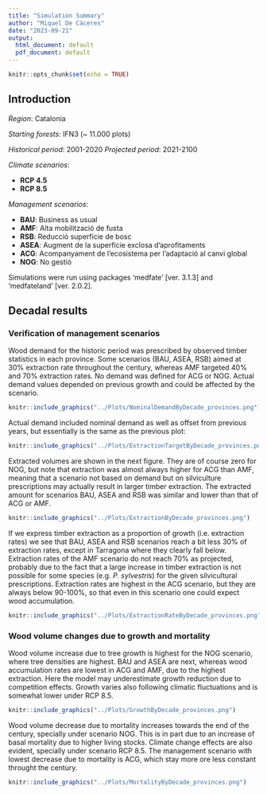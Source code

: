 ```yaml
---
title: "Simulation Summary"
author: "Miquel De Cáceres"
date: "2023-09-21"
output:
  html_document: default
  pdf_document: default
---
```


```r
knitr::opts_chunk$set(echo = TRUE)
```

## Introduction

*Region*: Catalonia

*Starting forests*: IFN3 (~ 11.000 plots)

*Historical period*: 2001-2020
*Projected period*: 2021-2100

*Climate scenarios*:

 + **RCP 4.5**
 + **RCP 8.5**
 
*Management scenarios*:

 + **BAU**: Business as usual 
 + **AMF**: Alta mobilització de fusta
 + **RSB**: Reducció superfície de bosc
 + **ASEA**: Augment de la superfície exclosa d'aprofitaments
 + **ACG**: Acompanyament de l'ecosistema per l'adaptació al canvi global
 + **NOG**: No gestió
 

Simulations were run using packages 'medfate' [ver. 3.1.3] and 'medfateland' [ver. 2.0.2].

## Decadal results
### Verification of management scenarios

Wood demand for the historic period was prescribed by observed timber statistics in each province. Some scenarios (BAU, ASEA, RSB) aimed at 30% extraction rate throughout the century, whereas AMF targeted 40% and 70% extraction rates. No demand was defined for ACG or NOG. Actual demand values depended on previous growth and could be affected by the scenario.  

```r
knitr::include_graphics("../Plots/NominalDemandByDecade_provinces.png")
```

Actual demand included nominal demand as well as offset from previous years, but essentially is the same as the previous plot:

```r
knitr::include_graphics("../Plots/ExtractionTargetByDecade_provinces.png")
```

Extracted volumes are shown in the next figure. They are of course zero for NOG, but note that extraction was almost always higher for ACG than AMF, meaning that a scenario not based on demand but on silviculture prescriptions may actually result in larger timber extraction. The extracted amount for scenarios BAU, ASEA and RSB was similar and lower than that of ACG or AMF.

```r
knitr::include_graphics("../Plots/ExtractionByDecade_provinces.png")
```

If we express timber extraction as a proportion of growth (i.e. extraction rates) we see that BAU, ASEA and RSB scenarios reach a bit less 30% of extraction rates, except in Tarragona where they clearly fall below. Extraction rates of the AMF scenario do not reach 70% as projected, probably due to the fact that a large increase in timber extraction is not possible for some species (e.g. *P. sylvestris*) for the given silvicultural prescriptions. Extraction rates are highest in the ACG scenario, but they are always below 90-100%, so that even in this scenario one could expect wood accumulation.

```r
knitr::include_graphics("../Plots/ExtractionRateByDecade_provinces.png")
```

### Wood volume changes due to growth and mortality

Wood volume increase due to tree growth is highest for the NOG scenario, where tree densities are highest. BAU and ASEA are next, whereas wood accumulation rates are lowest in ACG and AMF, due to the highest extraction. Here the model may underestimate growth reduction due to competition effects. Growth varies also following climatic fluctuations and is somewhat lower under RCP 8.5.

```r
knitr::include_graphics("../Plots/GrowthByDecade_provinces.png")
```

Wood volume decrease due to mortality increases towards the end of the century, specially under scenario NOG. This is in part due to an increase of basal mortality due to higher living stocks. Climate change effects are also evident, specially under scenario RCP 8.5. The management scenario with lowest decrease due to mortality is ACG, which stay more ore less constant throught the century.

```r
knitr::include_graphics("../Plots/MortalityByDecade_provinces.png")
```
